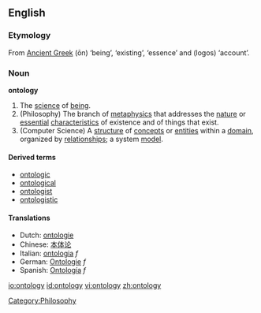 ==English==
===Etymology===
From [[Ancient Greek]] '''{{Polytonic|ὄν}}''' (ōn) ‘being’, ‘existing’, ‘essence’ and '''{{Polytonic|λόγος}}''' (logos) ‘account’.
===Noun===
'''ontology'''
{{wikipedia}}
#The [[science]] of [[being]].
#(Philosophy) The branch of [[metaphysics]] that addresses the [[nature]] or [[essential]] [[characteristic]]s of existence and of things that exist.
#(Computer Science) A [[structure]] of [[concept]]s or [[entity|entities]] within a [[domain]], organized by [[relationship]]s; a system [[model]].

====Derived terms====
*[[ontologic]]
*[[ontological]]
*[[ontologist]]
*[[ontologistic]]

====Translations====
*Dutch: [[ontologie]]
*Chinese: [[本体论]] 
*Italian: [[ontologia]] ''f''
*German: [[Ontologie]] ''f''
*Spanish: [[Ontología]] ''f''

[[Category:Philosophy]]

[[io:ontology]]
[[id:ontology]]
[[vi:ontology]]
[[zh:ontology]]